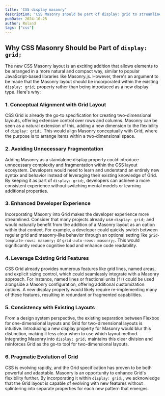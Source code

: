 ```yaml
---
title: 'CSS display masonry'
description: 'CSS Masonry should be part of display: grid to streamline layouts, avoid fragmentation, leverage Grid''s features, and provide a consistent developer experience.'
pubDate: 2024-10-25
author: Roland
tags: ["css"]
---
```


## Why CSS Masonry Should be Part of `display: grid;`

The new CSS Masonry layout is an exciting addition that allows elements to be arranged in a more natural and compact way, similar to popular JavaScript-based libraries like Masonry.js. However, there's an argument to be made that the Masonry layout should be incorporated within the existing `display: grid;` property rather than being introduced as a new display type. Here's why:

### 1. Conceptual Alignment with Grid Layout
CSS Grid is already the go-to specification for creating two-dimensional layouts, offering extensive control over rows and columns. Masonry can be seen as a natural extension of this, adding a new dimension to the flexibility of `display: grid;`. This would align Masonry conceptually with Grid, where the purpose is to arrange items within a two-dimensional space.

### 2. Avoiding Unnecessary Fragmentation
Adding Masonry as a standalone display property could introduce unnecessary complexity and fragmentation within the CSS layout ecosystem. Developers would need to learn and understand an entirely new syntax and behavior instead of leveraging their existing knowledge of Grid. By keeping it as part of `display: grid;`, developers can achieve a more consistent experience without switching mental models or learning additional properties.

### 3. Enhanced Developer Experience
Incorporating Masonry into Grid makes the developer experience more streamlined. Consider that many projects already use `display: grid;` and would naturally benefit from the addition of a Masonry layout as an option within that context. For example, a developer could quickly switch between regular grid and masonry-like behavior through an optional setting like `grid-template-rows: masonry;` or `grid-auto-rows: masonry;`. This would significantly reduce cognitive load and enhance code readability.

### 4. Leverage Existing Grid Features
CSS Grid already provides numerous features like grid lines, named areas, and explicit sizing control, which could seamlessly integrate with a Masonry approach. For instance, named lines or fractional units (`fr`) could be used alongside a Masonry configuration, offering additional customization options. A new display property would likely require re-implementing many of these features, resulting in redundant or fragmented capabilities.

### 5. Consistency with Existing Layouts
From a design system perspective, the existing separation between Flexbox for one-dimensional layouts and Grid for two-dimensional layouts is intuitive. Introducing a new display property for Masonry would blur this distinction, making it less clear when to use which layout method. Integrating Masonry into `display: grid;` maintains this clear division and reinforces Grid as the go-to tool for two-dimensional layouts.

### 6. Pragmatic Evolution of Grid
CSS is evolving rapidly, and the Grid specification has proven to be both powerful and adaptable. Masonry is an opportunity to enhance Grid's flexibility further. By incorporating it within `display: grid;`, we acknowledge that the Grid layout is capable of evolving with new features without splintering into separate properties for each new pattern that emerges.